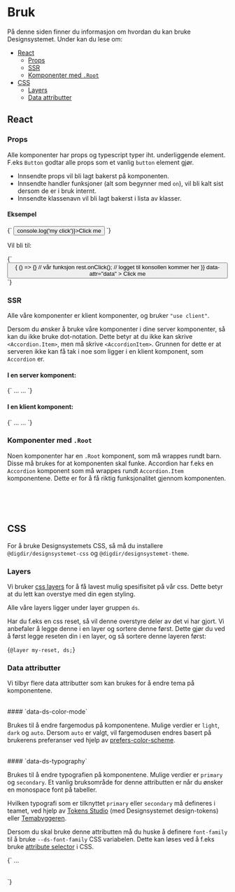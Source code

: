 

<Meta title='Bruk' />

# Bruk

På denne siden finner du informasjon om hvordan du kan bruke Designsystemet.
Under kan du lese om:

- [React](#react)
  - [Props](#props)
  - [SSR](#ssr)
  - [Komponenter med `.Root`](#komponenter-med-root)
- [CSS](#css)
  - [Layers](#layers)
  - [Data attributter](#data-attributter)

## React

### Props

Alle komponenter har props og typescript typer iht. underliggende element. F.eks `Button` godtar alle props som et vanlig `button` element gjør.

- Innsendte props vil bli lagt bakerst på komponenten.
- Innsendte handler funksjoner (alt som begynner med `on`), vil bli kalt sist dersom de er i bruk internt.
- Innsendte klassenavn vil bli lagt bakerst i lista av klasser.

#### Eksempel

<CodeSnippet language='ts'>
  {`
  <Button data-attr="data" className='my-class' onClick={() => console.log('my click')}>Click me</Button>
`}
</CodeSnippet>

<br />

Vil bli til:

<CodeSnippet language='ts'>
  {`
  <button 
    className='ds-btn ... my-class' 
    onClick={() => {
      () => {} // vår funksjon
      rest.onClick(); // logget til konsollen kommer her
    }}
    data-attr="data"
  >
    Click me
  </button>
`}
</CodeSnippet>

<br />

### SSR

Alle våre komponenter er klient komponenter, og bruker `"use client"`.

Dersom du ønsker å bruke våre komponenter i dine server komponenter, så kan du ikke bruke dot-notation.
Dette betyr at du ikke kan skrive `<Accordion.Item>`, men må skrive `<AccordionItem>`. Grunnen for dette er at serveren ikke kan få tak i noe
som ligger i en klient komponent, som `Accordion` er.

#### I en server komponent:

<CodeSnippet language='ts'>
{`

<Accordion>
  <AccordionItem>
    <AccordionHeading>...</AccordionHeading>
    <AccordionContent>...</AccordionContent>
  </AccordionItem>
</Accordion>
`}
</CodeSnippet>

#### I en klient komponent:

<CodeSnippet language='ts'>
{`

<Accordion>
  <Accordion.Item>
    <Accordion.Heading>...</Accordion.Heading>
    <Accordion.Content>...</Accordion.Content>
  </Accordion.Item>
</Accordion>
`}
</CodeSnippet>

### Komponenter med `.Root`

Noen komponenter har en `.Root` komponent, som må wrappes rundt barn. Disse må brukes for at komponenten skal funke.
Accordion har f.eks en `Accordion` komponent som må wrappes rundt `Accordion.Item` komponentene.
Dette er for å få riktig funksjonalitet gjennom komponenten.

<br />
<br />
<br />

## CSS

For å bruke Designsystemets CSS, så må du installere `@digdir/designsystemet-css` og `@digdir/designsystemet-theme`.

### Layers

Vi bruker [css layers](https://developer.mozilla.org/en-US/docs/Web/CSS/@layer) for å få lavest mulig spesifisitet på vår css.
Dette betyr at du lett kan overstye med din egen styling.

Alle våre layers ligger under layer gruppen `ds`.

Har du f.eks en css reset, så vil denne overstyre deler av det vi har gjort. Vi anbefaler å legge denne i en layer og sortere denne først.
Dette gjør du ved å først legge reseten din i en layer, og så sortere denne layeren først:

<CodeSnippet language='css'>{`@layer my-reset, ds;`}</CodeSnippet>

### Data attributter

Vi tilbyr flere data attributter som kan brukes for å endre tema på komponentene.

<br />
#### `data-ds-color-mode`

Brukes til å endre fargemodus på komponentene. Mulige verdier er `light`, `dark` og `auto`.
Dersom `auto` er valgt, vil fargemodusen endres basert på brukerens preferanser ved hjelp av
[prefers-color-scheme](https://developer.mozilla.org/en-US/docs/Web/CSS/@media/prefers-color-scheme).

<br />
#### `data-ds-typography`

Brukes til å endre typografien på komponentene. Mulige verdier er `primary` og `secondary`.
Et vanlig bruksområde for denne attributten er når du ønsker en monospace font på tabeller.

Hvilken typografi som er tilknyttet `primary` eller `secondary` må defineres i teamet, ved hjelp av [Tokens Studio](https://tokens.studio/)
(med Designsystemet design-tokens) eller [Temabyggeren](https://theme.designsystemet.no/).

Dersom du skal bruke denne attributten må du huske å definere `font-family` til å bruke `--ds-font-family` CSS variabelen.
Dette kan løses ved å f.eks bruke [attribute selector](https://developer.mozilla.org/en-US/docs/Web/CSS/Attribute_selectors) i CSS.

<CodeSnippet language='html'>
  {`
  <style>
  [data-ds-typography='secondary'] {
    font-family: var(--ds-font-family), monospace;
  }
  </style>
  <table
    data-ds-typography='secondary'
  >
    …
  </table>
  `}
</CodeSnippet>

